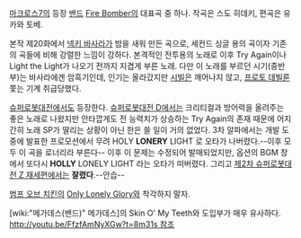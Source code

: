 [[마크로스7]]의 등장 [[밴드]] [[Fire Bomber]]의 대표곡 중 하나. 작곡은 스도 히데키, 편곡은 유카와 토베.

본작 제20화에서 [[넥키 바사라]]가 밤을 새워 만든 곡으로, 세컨드 싱글 용의 곡이자 기존의 곡들에 비해 강렬한 느낌이 강하다. 본격적인 전투용의 노래로 이후 Try Again이나 Light the Light가 나오기 전까지 지겹게 부른 노래. 다만 이 노래를 부르던 시기(중반부)는 바사라에겐 암흑기인데, 인기는 올라갔지만 [[시빌]]은 깨어나지 않고, [[프로토 데빌룬]] 쫓는 기계 취급당했다.

[[슈퍼로봇대전]]에서도 등장한다. [[슈퍼로봇대전 D]]에서는 크리티컬과 방어력을 올려주는 좋은 노래로 나왔지만 안타깝게도 전 능력치가 상승하는 Try Again의 존재 때문에 어지간히 노래 SP가 딸리는 상황이 아닌 한은 쓸 일이 거의 없었다.
3차 알파에서는 개발 도중에 발표한 프로모션에서 무려 HOLY '''LONERY''' LIGHT 로 오타가 나버렸다.--이후 모두 이 곡을 로너리라 부른다-- 이후 이 문제는 수정되어 발매되었지만, 옵션의 BGM 창에서 또다시 '''HOLLY''' LONELY LIGHT 라는 오타가 떠버렸다. 그리고 [[제2차 슈퍼로봇대전 Z 재세편]]에서는 '''잘렸다'''.--안습--

[[범프 오브 치킨]]의 [[Only Lonely Glory]]와 착각하지 말자.

[wiki:"메가데스(밴드)" 메가데스]의 Skin O' My Teeth와 도입부가 매우 유사하다. [[http://youtu.be/FfzfAmNyXGw?t=8m31s 참조]]
